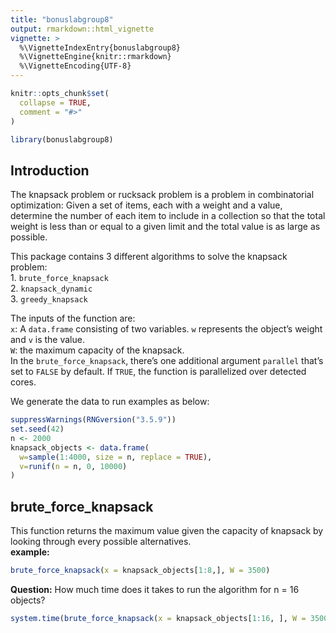```yaml
---
title: "bonuslabgroup8"
output: rmarkdown::html_vignette
vignette: >
  %\VignetteIndexEntry{bonuslabgroup8}
  %\VignetteEngine{knitr::rmarkdown}
  %\VignetteEncoding{UTF-8}
---
```


```r
knitr::opts_chunk$set(
  collapse = TRUE,
  comment = "#>"
)
```

```r
library(bonuslabgroup8)
```
## Introduction
The knapsack problem or rucksack problem is a problem in combinatorial optimization: Given a set of items, each with a weight and a value, determine the number of each item to include in a collection so that the total weight is less than or equal to a given limit and the total value is as large as possible.

This package contains 3 different algorithms to solve the knapsack problem:  
1. `brute_force_knapsack`  
2. `knapsack_dynamic`  
3. `greedy_knapsack`  

The inputs of the function are:  
`x`: A `data.frame` consisting of two variables. `w` represents the object's weight and `v` is the value.  
`W`: the maximum capacity of the knapsack.  
In the `brute_force_knapsack`, there's one additional argument `parallel` that's set to `FALSE` by default. If `TRUE`, the function is parallelized over detected cores.  

We generate the data to run examples as below:
```r
suppressWarnings(RNGversion("3.5.9"))
set.seed(42)
n <- 2000
knapsack_objects <- data.frame(
  w=sample(1:4000, size = n, replace = TRUE),
  v=runif(n = n, 0, 10000)
)
```

## brute_force_knapsack
This function returns the maximum value given the capacity of knapsack by looking through every possible alternatives.  
**example:**
```r
brute_force_knapsack(x = knapsack_objects[1:8,], W = 3500)
```
**Question:** How much time does it takes to run the algorithm for n = 16 objects?
```r
system.time(brute_force_knapsack(x = knapsack_objects[1:16, ], W = 3500))
```